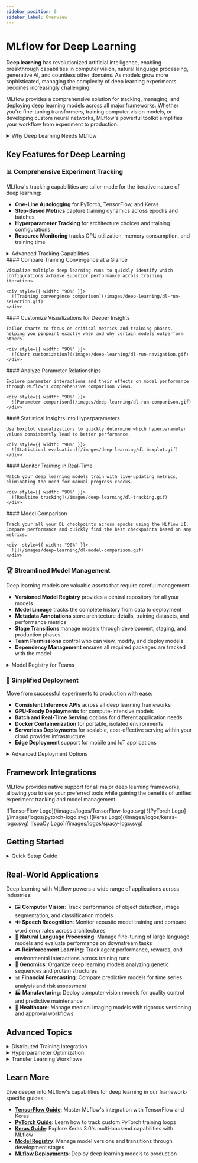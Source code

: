 ```yaml
---
sidebar_position: 0
sidebar_label: Overview
---
```



# MLflow for Deep Learning

**Deep learning** has revolutionized artificial intelligence, enabling breakthrough capabilities in computer vision, natural language processing, generative AI, and countless other domains. As models grow more sophisticated, managing the complexity of deep learning experiments becomes increasingly challenging.

MLflow provides a comprehensive solution for tracking, managing, and deploying deep learning models across all major frameworks. Whether you're fine-tuning transformers, training computer vision models, or developing custom neural networks, MLflow's powerful toolkit simplifies your workflow from experiment to production.

<details>
  <summary>Why Deep Learning Needs MLflow</summary>

  #### The Challenges of Modern Deep Learning

  - 🔄 **Iterative Development**: Deep learning requires extensive experimentation with architectures, hyperparameters, and training regimes
  - 📊 **Complex Metrics**: Models generate numerous metrics across training steps that must be tracked and compared
  - 💾 **Large Artifacts**: Models, checkpoints, and visualizations need systematic storage and versioning
  - 🧩 **Framework Diversity**: Teams often work across PyTorch, TensorFlow, Keras, and other specialized libraries
  - 🔬 **Reproducibility Crisis**: Without proper tracking, recreating results becomes nearly impossible
  - 👥 **Team Collaboration**: Multiple researchers need visibility into experiments and the ability to build on each other's work
  - 🚀 **Deployment Complexities**: Moving from successful experiments to production introduces new challenges

  MLflow addresses these challenges with a framework-agnostic platform that brings structure and clarity to the entire deep learning lifecycle.
</details>

## Key Features for Deep Learning

### 📊 Comprehensive Experiment Tracking

MLflow's tracking capabilities are tailor-made for the iterative nature of deep learning:

- **One-Line Autologging** for PyTorch, TensorFlow, and Keras
- **Step-Based Metrics** capture training dynamics across epochs and batches
- **Hyperparameter Tracking** for architecture choices and training configurations
- **Resource Monitoring** tracks GPU utilization, memory consumption, and training time

<details>
  <summary>Advanced Tracking Capabilities</summary>

  #### Beyond Basic Metrics

  MLflow's tracking system supports the specialized needs of deep learning workflows:

  - **Model Architecture Logging**: Automatically capture neural network structures and parameter counts
  - **Dataset Tracking**: Record dataset versions, preprocessing steps, and augmentation parameters
  - **Visual Debugging**: Store sample predictions, attention maps, and other visual artifacts
  - **Distributed Training**: Monitor metrics across multiple nodes in distributed training setups
  - **Custom Artifacts**: Log confusion matrices, embedding projections, and other specialized visualizations
  - **Hardware Profiling**: Track GPU/TPU utilization, memory consumption, and throughput metrics
  - **Early Stopping Points**: Record when early stopping occurred and store the best model states
</details>

<Tabs>
  <TabItem default label="Chart Comparison" value="chart-comparison">
    #### Compare Training Convergence at a Glance

    Visualize multiple deep learning runs to quickly identify which configurations achieve superior performance across training iterations.

    <div style={{ width: "90%" }}>
      ![Training convergence comparison](/images/deep-learning/dl-run-selection.gif)
    </div>
  </TabItem>

  <TabItem label="Chart Customization" value="chart-customization">
    #### Customize Visualizations for Deeper Insights

    Tailor charts to focus on critical metrics and training phases, helping you pinpoint exactly when and why certain models outperform others.

    <div style={{ width: "90%" }}>
      ![Chart customization](/images/deep-learning/dl-run-navigation.gif)
    </div>
  </TabItem>

  <TabItem label="Run Comparison" value="run-comparison">
    #### Analyze Parameter Relationships

    Explore parameter interactions and their effects on model performance through MLflow's comprehensive comparison views.

    <div style={{ width: "90%" }}>
      ![Parameter comparison](/images/deep-learning/dl-run-comparison.gif)
    </div>
  </TabItem>

  <TabItem label="Statistical Evaluation" value="statistical-evaluation">
    #### Statistical Insights into Hyperparameters

    Use boxplot visualizations to quickly determine which hyperparameter values consistently lead to better performance.

    <div style={{ width: "90%" }}>
      ![Statistical evaluation](/images/deep-learning/dl-boxplot.gif)
    </div>
  </TabItem>

  <TabItem label="Realtime Tracking" value="realtime-tracking">
    #### Monitor Training in Real-Time

    Watch your deep learning models train with live-updating metrics, eliminating the need for manual progress checks.

    <div style={{ width: "90%" }}>
      ![Realtime tracking](/images/deep-learning/dl-tracking.gif)
    </div>
  </TabItem>

  <TabItem label="Model Comparison" value="model-comparison">
    #### Model Comparison

    Track your all your DL checkpoints across epochs using the MLflow UI. Compare performance and quickly find the best checkpoints based on any metrics.

    <div  style={{ width: "90%" }}>
      ![](/images/deep-learning/dl-model-comparison.gif)
    </div>
  </TabItem>
</Tabs>

### 🏆 Streamlined Model Management

Deep learning models are valuable assets that require careful management:

- **Versioned Model Registry** provides a central repository for all your models
- **Model Lineage** tracks the complete history from data to deployment
- **Metadata Annotations** store architecture details, training datasets, and performance metrics
- **Stage Transitions** manage models through development, staging, and production phases
- **Team Permissions** control who can view, modify, and deploy models
- **Dependency Management** ensures all required packages are tracked with the model

<details>
  <summary>Model Registry for Teams</summary>

  #### Collaborative Model Development

  The MLflow Model Registry enhances team productivity through:

  - **Transition Requests**: Team members can request model promotion with documented justifications
  - **Approval Workflows**: Implement governance with required approvals for production deployments (managed MLflow only)
  - **Performance Baselines**: Set threshold requirements before models can advance to production
  - **Rollback Capabilities**: Quickly revert to previous versions if issues arise
  - **Activity Feeds**: Track who made changes to models and when (managed MLflow only)
  - **Webhook Integration**: Trigger CI/CD pipelines and notifications based on registry events (managed MLflow only)
  - **Model Documentation**: Store comprehensive documentation alongside model artifacts
</details>

### 🚀 Simplified Deployment

Move from successful experiments to production with ease:

- **Consistent Inference APIs** across all deep learning frameworks
- **GPU-Ready Deployments** for compute-intensive models
- **Batch and Real-Time Serving** options for different application needs
- **Docker Containerization** for portable, isolated environments
- **Serverless Deployments** for scalable, cost-effective serving within your cloud provider infrastructure
- **Edge Deployment** support for mobile and IoT applications

<details>
  <summary>Advanced Deployment Options</summary>

  #### Beyond Basic Serving

  MLflow supports sophisticated deployment scenarios for deep learning:

  - **Model Ensembling**: Deploy multiple models with voting or averaging mechanisms
  - **Custom Preprocessing/Postprocessing**: Attach data transformation pipelines to your model
  - **Optimized Inference**: Support for quantization, pruning, and other optimization techniques
  - **Monitoring Integration**: Connect to observability platforms for production tracking
  - **Hardware Acceleration**: Leverage GPU/TPU resources for high-throughput inference in cloud provider infrastructure
  - **Scalable Architecture**: Handle variable loads with auto-scaling capabilities (managed MLflow only)
  - **Multi-Framework Deployment**: Mix models from different frameworks in the same serving environment
</details>

## Framework Integrations

MLflow provides native support for all major deep learning frameworks, allowing you to use your preferred tools while gaining the benefits of unified experiment tracking and model management.

<CardGroup>
  <LogoCard description="Seamlessly track TensorFlow experiments with one-line autologging. Capture training metrics, model architecture, and TensorBoard visualizations in a centralized repository." link="/ml/deep-learning/tensorflow">
    <span>![TensorFlow Logo](/images/logos/TensorFlow-logo.svg)</span>
  </LogoCard>

  <LogoCard description="Integrate MLflow with PyTorch's flexible deep learning ecosystem. Log metrics from custom training loops, save model checkpoints, and simplify deployment for production." link="/ml/deep-learning/pytorch">
    <span>![PyTorch Logo](/images/logos/pytorch-logo.svg)</span>
  </LogoCard>

  <LogoCard description="Harness Keras 3.0's multi-backend capabilities with comprehensive MLflow tracking. Monitor training across TensorFlow, PyTorch, and JAX backends with consistent experiment management." link="/ml/deep-learning/keras">
    <span>![Keras Logo](/images/logos/keras-logo.svg)</span>
  </LogoCard>

  <LogoCard description="Track and manage spaCy NLP models throughout their lifecycle. Log training metrics, compare model versions, and deploy language processing pipelines to production." link="/ml/model/#spacyspacy">
    <span>![spaCy Logo](/images/logos/spacy-logo.svg)</span>
  </LogoCard>
</CardGroup>

## Getting Started

<details>
  <summary>Quick Setup Guide</summary>

  ### 1. Install MLflow

  ```bash
  pip install mlflow
  ```

  Ensure that you have the appropriate DL integration package installed. For example, for PyTorch with image model support:

  ```bash
  pip install torch torchvision
  ```

  ### 2. Start Tracking Server (Optional)

  ```bash
  # Start a local tracking server
  mlflow server --host 0.0.0.0 --port 5000
  ```

  ### 3. Enable Autologging

  ```python
  import mlflow

  # For TensorFlow/Keras
  mlflow.tensorflow.autolog()

  # For PyTorch Lightning
  mlflow.pytorch.autolog()

  # For all supported frameworks
  mlflow.autolog()
  ```

  ### 4. Train Your Model Normally

  ```python
  # Your existing training code works unchanged!
  model.fit(train_data, train_labels, epochs=10, validation_data=(val_data, val_labels))
  ```

  ### 5. View Results

  Open the MLflow UI to see your tracked experiments:

  ```bash
  mlflow ui
  ```

  Or if using a tracking server:

  ```
  http://localhost:5000
  ```
</details>

## Real-World Applications

Deep learning with MLflow powers a wide range of applications across industries:

- 🖼️ **Computer Vision**: Track performance of object detection, image segmentation, and classification models
- 🔊 **Speech Recognition**: Monitor acoustic model training and compare word error rates across architectures
- 📝 **Natural Language Processing**: Manage fine-tuning of large language models and evaluate performance on downstream tasks
- 🎮 **Reinforcement Learning**: Track agent performance, rewards, and environmental interactions across training runs
- 🧬 **Genomics**: Organize deep learning models analyzing genetic sequences and protein structures
- 📊 **Financial Forecasting**: Compare predictive models for time series analysis and risk assessment
- 🏭 **Manufacturing**: Deploy computer vision models for quality control and predictive maintenance
- 🏥 **Healthcare**: Manage medical imaging models with rigorous versioning and approval workflows

## Advanced Topics

<details>
  <summary>Distributed Training Integration</summary>

  MLflow integrates seamlessly with distributed training frameworks:

  - **Horovod**: Track metrics across distributed TensorFlow and PyTorch training
  - **PyTorch DDP**: Monitor distributed data parallel training
  - **TensorFlow Distribution Strategies**: Log metrics from multi-GPU and multi-node training
  - **Ray**: Integrate with Ray's distributed computing ecosystem

  Example with PyTorch DDP:

  ```python
  import mlflow
  import torch.distributed as dist
  from torch.nn.parallel import DistributedDataParallel

  mlflow.pytorch.autolog()

  # Initialize process group
  dist.init_process_group(backend="nccl")

  # Create model and move to GPU with DDP wrapper
  model = DistributedDataParallel(model.to(rank))

  # MLflow tracking works normally with DDP
  with mlflow.start_run():
      trainer.fit(model)
  ```
</details>

<details>
  <summary>Hyperparameter Optimization</summary>

  MLflow integrates with popular hyperparameter optimization frameworks:

  - **Optuna**: Track trials and visualize optimization results
  - **Ray Tune**: Monitor distributed hyperparameter sweeps
  - **Weights & Biases Sweeps**: Synchronize W&B sweeps with MLflow tracking
  - **HyperOpt**: Organize and compare hyperparameter search results

  Example with Optuna:

  ```python
  import mlflow
  import optuna


  def objective(trial):
      with mlflow.start_run(nested=True):
          # Suggest hyperparameters
          lr = trial.suggest_float("lr", 1e-5, 1e-1, log=True)
          batch_size = trial.suggest_categorical("batch_size", [16, 32, 64, 128])

          # Log parameters to MLflow
          mlflow.log_params({"lr": lr, "batch_size": batch_size})

          # Train model
          model = create_model(lr)
          result = train_model(model, batch_size)

          # Log results
          mlflow.log_metrics({"accuracy": result["accuracy"]})

          return result["accuracy"]


  # Create study
  with mlflow.start_run():
      study = optuna.create_study(direction="maximize")
      study.optimize(objective, n_trials=100)

      # Log best parameters
      mlflow.log_params({f"best_{k}": v for k, v in study.best_params.items()})
      mlflow.log_metric("best_accuracy", study.best_value)
  ```
</details>

<details>
  <summary>Transfer Learning Workflows</summary>

  MLflow helps organize transfer learning and fine-tuning workflows:

  - **Base Model Registry**: Maintain a catalog of pre-trained models
  - **Fine-Tuning Tracking**: Monitor performance as you adapt models to new tasks
  - **Layer Freezing Analysis**: Compare different layer freezing strategies
  - **Learning Rate Scheduling**: Track the impact of different learning rate strategies for fine-tuning

  Example tracking a fine-tuning run:

  ```python
  import mlflow
  import torch
  from transformers import AutoModelForSequenceClassification

  with mlflow.start_run():
      # Log base model information
      base_model_name = "bert-base-uncased"
      mlflow.log_param("base_model", base_model_name)

      # Create and customize model for fine-tuning
      model = AutoModelForSequenceClassification.from_pretrained(base_model_name)

      # Log which layers are frozen
      frozen_layers = ["embeddings", "encoder.layer.0", "encoder.layer.1"]
      mlflow.log_param("frozen_layers", frozen_layers)

      # Freeze specified layers
      for name, param in model.named_parameters():
          if any(layer in name for layer in frozen_layers):
              param.requires_grad = False

      # Log trainable parameter count
      trainable_params = sum(p.numel() for p in model.parameters() if p.requires_grad)
      total_params = sum(p.numel() for p in model.parameters())
      mlflow.log_params(
          {
              "trainable_params": trainable_params,
              "total_params": total_params,
              "trainable_percentage": trainable_params / total_params,
          }
      )

      # Fine-tune and track results...
  ```
</details>

## Learn More

Dive deeper into MLflow's capabilities for deep learning in our framework-specific guides:

- **[TensorFlow Guide](/ml/deep-learning/tensorflow)**: Master MLflow's integration with TensorFlow and Keras
- **[PyTorch Guide](/ml/deep-learning/pytorch)**: Learn how to track custom PyTorch training loops
- **[Keras Guide](/ml/deep-learning/keras)**: Explore Keras 3.0's multi-backend capabilities with MLflow
- **[Model Registry](/ml/model-registry)**: Manage model versions and transitions through development stages
- **[MLflow Deployments](/ml/deployment)**: Deploy deep learning models to production